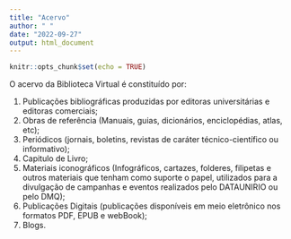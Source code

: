 ```yaml
---
title: "Acervo"
author: " "
date: "2022-09-27"
output: html_document
---
```


```r
knitr::opts_chunk$set(echo = TRUE)
```

O acervo da Biblioteca Virtual é constituído por:

1. Publicações bibliográficas produzidas por editoras universitárias e editoras comerciais;
2. Obras de referência (Manuais, guias, dicionários, enciclopédias, atlas, etc);
3. Periódicos (jornais, boletins, revistas de caráter técnico-científico ou informativo);
4. Capitulo de Livro;
5. Materiais iconográficos (Infográficos, cartazes, folderes, filipetas e outros materiais que tenham como suporte o papel, utilizados para a divulgação de campanhas e eventos realizados pelo DATAUNIRIO ou pelo DMQ);
6. Publicações Digitais (publicações disponíveis em meio eletrônico nos formatos PDF, EPUB e webBook);
7. Blogs.

